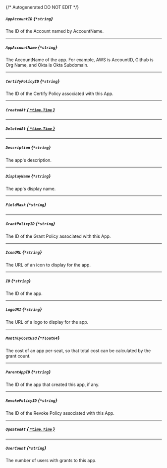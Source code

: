 {/* Autogenerated DO NOT EDIT  */}
##### `AppAccountID` *{`*string`}*
The ID of the Account named by AccountName.

---
##### `AppAccountName` *{`*string`}*
The AccountName of the app. For example, AWS is AccountID, Github is Org Name, and Okta is Okta Subdomain.

---
##### `CertifyPolicyID` *{`*string`}*
The ID of the Certify Policy associated with this App.

---
##### `CreatedAt` [*{ `*time.Time` }*](https://pkg.go.dev/time#Time)

---
##### `DeletedAt` [*{ `*time.Time` }*](https://pkg.go.dev/time#Time)

---
##### `Description` *{`*string`}*
The app's description.

---
##### `DisplayName` *{`*string`}*
The app's display name.

---
##### `FieldMask` *{`*string`}*

---
##### `GrantPolicyID` *{`*string`}*
The ID of the Grant Policy associated with this App.

---
##### `IconURL` *{`*string`}*
The URL of an icon to display for the app.

---
##### `ID` *{`*string`}*
The ID of the app.

---
##### `LogoURI` *{`*string`}*
The URL of a logo to display for the app.

---
##### `MonthlyCostUsd` *{`*float64`}*
The cost of an app per\-seat, so that total cost can be calculated by the grant count.

---
##### `ParentAppID` *{`*string`}*
The ID of the app that created this app, if any.

---
##### `RevokePolicyID` *{`*string`}*
The ID of the Revoke Policy associated with this App.

---
##### `UpdatedAt` [*{ `*time.Time` }*](https://pkg.go.dev/time#Time)

---
##### `UserCount` *{`*string`}*
The number of users with grants to this app.


